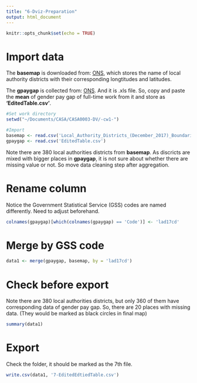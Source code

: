 ```yaml
---
title: "6-Dviz-Preparation"
output: html_document
---
```


```r
knitr::opts_chunk$set(echo = TRUE)
```

# Import data

The **basemap** is downloaded from:  [ONS](https://geoportal.statistics.gov.uk/datasets/ae90afc385c04d869bc8cf8890bd1bcd_1), which stores the name of local authority districts with their corresponding longtitudes and latitudes.

The **gpaygap** is collected from: [ONS](https://www.ons.gov.uk/employmentandlabourmarket/peopleinwork/earningsandworkinghours/datasets/annualsurveyofhoursandearningsashegenderpaygaptables). And it is .xls file. So, copy and paste the **mean** of gender pay gap of full-time work from it and store as **'EditedTable.csv'**.

```r
#Set work directory
setwd("~/Documents/CASA/CASA0003-DV/-cw1-")

#Import
basemap <- read.csv('Local_Authority_Districts_(December_2017)_Boundaries_in_Great_Britain.csv')
gpaygap <- read.csv('EditedTable.csv')
```

Note there are 380 local authorities districts from **basemap**. As discricts are mixed with bigger places in **gpaygap**, it is not sure about whether there are missing value or not. So move data cleaning step after aggregation.

# Rename column

Notice the Government Statistical Service (GSS) codes are named differently. Need to adjust beforehand.

```r
colnames(gpaygap)[which(colnames(gpaygap) == 'Code')] <- 'lad17cd'
```

# Merge by GSS code

```r
data1 <- merge(gpaygap, basemap, by = 'lad17cd')
```

# Check before export

Note there are 380 local authorities districts, but only 360 of them have corresponding data of gender pay gap. So, there are 20 places with missing data. (They would be marked as black circles in final map)

```r
summary(data1)
```

# Export

Check the folder, it should be marked as the 7th file.
```r
write.csv(data1, '7-EditedEdtiedTable.csv')
```

